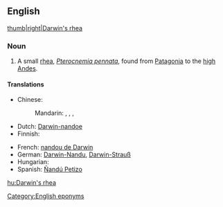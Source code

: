 ==English==
[[image:nandu.jpg|thumb|right|Darwin's rhea]]

===Noun===
{{wikipedia|Darwin's Rhea}}
{{en-noun|sg=[[Darwin]][['s|’s]] [[rhea]]}}

# A small [[rhea]], ''[[Pterocnemia pennata]]'', found from [[Patagonia]] to the [[high]] [[Andes]].

====Translations====
{{trans-top|Pterocnemia pennata}}
* Chinese:
*: Mandarin: {{t|zh|美洲小鴕|sc=Hani}}, {{t|zh|美洲小鸵|tr=Měizhōu xiǎotuó|sc=Hani}}, {{t|zh|達爾文鶆䴈|sc=Hani}}, {{t|zh|达尔文鶆䴈|tr=Dá'ěrwén lái'ǎo|sc=Hani}}
* Dutch: [[Darwin-nandoe]] {{m}}
* Finnish: {{t|fi|patagoniannandu}}
{{trans-mid}}
* French: [[nandou de Darwin]] {{m}}
* German: [[Darwin-Nandu]], [[Darwin-Strauß]]
* Hungarian: {{t+|hu|Darwin-nandu}}
* Spanish: [[Ñandú Petizo]] {{m}}
{{trans-bottom}}

[[Category:English eponyms]]

[[hu:Darwin's rhea]]